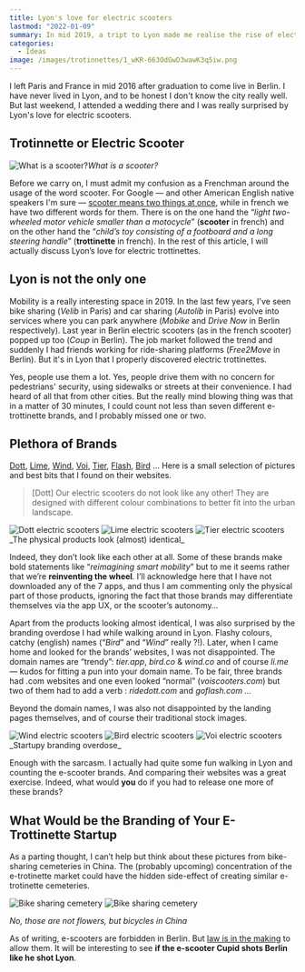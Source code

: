```yaml
---
title: Lyon's love for electric scooters
lastmod: "2022-01-09"
summary: In mid 2019, a tript to Lyon made me realise the rise of electric scooters there. In total, 7 brands were offering the same service.
categories:
  - Ideas
image: /images/trotinnettes/1_wKR-663OdGwD3wawK3q5iw.png
---
```


I left Paris and France in mid 2016 after graduation to come live in Berlin. I have never lived in Lyon, and to be honest I don't know the city really well. But last weekend, I attended a wedding there and I was really surprised by Lyon's love for electric scooters.

## Trotinnette or Electric Scooter

![What is a scooter?](/images/trotinnettes/1_wKR-663OdGwD3wawK3q5iw.png "Google search scooter images")_What is a scooter?_

Before we carry on, I must admit my confusion as a Frenchman around the usage of the word scooter. For Google — and other American English native speakers I'm sure — [scooter means two things at once](https://dictionary.cambridge.org/dictionary/english/scooter), while in french we have two different words for them. There is on the one hand the “_light two-wheeled motor vehicle smaller than a motocycle_” (**scooter** in french) and on the other hand the “_child’s toy consisting of a footboard and a long steering handle_” (**trottinette** in french). In the rest of this article, I will actually discuss Lyon’s love for electric trottinettes.

## Lyon is not the only one

Mobility is a really interesting space in 2019. In the last few years, I've seen bike sharing (_Velib_ in Paris) and car sharing (_Autolib_ in Paris) evolve into services where you can park anywhere (_Mobike_ and _Drive Now_ in Berlin respectively). Last year in Berlin electric scooters (as in the french scooter) popped up too (_Coup_ in Berlin). The job market followed the trend and suddenly I had friends working for ride-sharing platforms (_Free2Move_ in Berlin). But it's in Lyon that I properly discovered electric trottinettes.

Yes, people use them a lot. Yes, people drive them with no concern for pedestrians' security, using sidewalks or streets at their convenience. I had heard of all that from other cities. But the really mind blowing thing was that in a matter of 30 minutes, I could count not less than seven different e-trottinette brands, and I probably missed one or two.

## Plethora of Brands

[Dott](https://ridedott.com/), [Lime](https://www.li.me), [Wind](https://www.wind.co/), [Voi](https://www.voiscooters.com/), [Tier](https://www.tier.app/), [Flash](https://goflash.com/), [Bird](https://www.bird.co/) … Here is a small selection of pictures and best bits that I found on their websites.

> [Dott] Our electric scooters do not look like any other! They are designed with different colour combinations to better fit into the urban landscape.

<div className="grid grid-cols-3 gap-x-8">
  <img
    src="/images/trotinnettes/1_QeSUR4zn6jXVLzp7OoxeBg.png"
    alt="Dott electric scooters"
  />
  <img
    src="/images/trotinnettes/1_Q5ttT0Pt0Y2F4ojWsdiLIg.png"
    alt="Lime electric scooters"
  />
  <img
    src="/images/trotinnettes/1_dZGcAUE880NNbT7YFNDMyQ.png"
    alt="Tier electric scooters"
  />
</div>
_The physical products look (almost) identical_

Indeed, they don’t look like each other at all. Some of these brands make bold statements like “_reimagining smart mobility_” but to me it seems rather that we’re **reinventing the wheel**. I’ll acknowledge here that I have not downloaded any of the 7 apps, and thus I am commenting only the physical part of those products, ignoring the fact that those brands may differentiate themselves via the app UX, or the scooter’s autonomy…

Apart from the products looking almost identical, I was also surprised by the branding overdose I had while walking around in Lyon. Flashy colours, catchy (english) names (“_Bird_” and “_Wind_” really ?!). Later, when I came home and looked for the brands’ websites, I was not disappointed. The domain names are “trendy”: _tier.app_, _bird.co_ & _wind.co_ and of course _li.me_ — kudos for fitting a pun into your domain name. To be fair, three brands had .com websites and one even looked “normal” (_voiscooters.com_) but two of them had to add a verb : _ridedott.com_ and _goflash.com …_

Beyond the domain names, I was also not disappointed by the landing pages themselves, and of course their traditional stock images.

<div className="grid grid-cols-2 items-center gap-x-8">
  <img
    src="/images/trotinnettes/0_CblneF2qHtwzY4GC.jpg"
    alt="Wind electric scooters"
  />
  <img
    src="/images/trotinnettes/1_wK6BWcx96yg-OQFi6uUroQ.jpeg"
    alt="Bird electric scooters"
    className="row-span-2"
  />
  <img
    src="/images/trotinnettes/1_R1RqptZdSF6VK46dHnoWnw.jpeg"
    alt="Voi electric scooters"
  />
</div>
_Startupy branding overdose_

Enough with the sarcasm. I actually had quite some fun walking in Lyon and counting the e-scooter brands. And comparing their websites was a great exercise. Indeed, what would **you** do if you had to release one more of these brands?

## What Would be the Branding of Your E-Trottinette Startup

As a parting thought, I can’t help but think about these pictures from bike-sharing cemeteries in China. The (probably upcoming) concentration of the e-trotinette market could have the hidden side-effect of creating similar e-trotinette cemeteries.

<div className="grid grid-cols-2 gap-x-8">
  <img
    src="/images/trotinnettes/1_46xNjluwGwL567IuwJMyGA.jpeg"
    alt="Bike sharing cemetery"
  />
  <img
    src="/images/trotinnettes/1_ByxwryGKq6TCZkGsA7MNug.jpeg"
    alt="Bike sharing cemetery"
  />
</div>

_No, those are not flowers, but bicycles in China_

As of writing, e-scooters are forbidden in Berlin. But [law is in the making](https://www.berlin.de/special/auto-und-motor/nachrichten/5560401-2301467-e-scooter-elektro-tretroller-verleih.html) to allow them. It will be interesting to see **if the e-scooter Cupid shots Berlin like he shot Lyon**.
